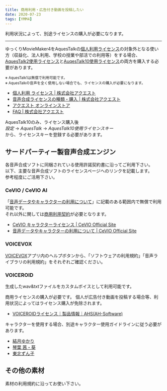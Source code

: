 ```yaml
---
title: 商用利用・広告付き動画を投稿したい
date: 2020-07-23
tags: [YMM4]
---
```

利用状況によって、別途ライセンスの購入が必要になります。

---

ゆっくりMovieMaker4をAquesTalkの[個人利用ライセンス](https://www.a-quest.com/licence_free.html)の対象外となる使い方（収益化、法人利用、学校の授業や部活での利用等）をする場合、[AquesTalk2使用ライセンス](https://store.a-quest.com/items/7905447)と[AuqesTalk10使用ライセンス](https://store.a-quest.com/items/8529902)の両方を購入する必要があります。  

<small>
※ AquesTalk1は無償で利用可能です。<br/>
※ AquesTalkの音声を全く使用しない場合でも、ライセンスの購入が必要になります。
</small>

- [個人利用 ライセンス | 株式会社アクエスト](https://www.a-quest.com/licence_free.html)
- [音声合成ライセンスの種類・購入 | 株式会社アクエスト](https://www.a-quest.com/licence.html)
- [アクエスト オンラインストア](https://store.a-quest.com/categories/618932)
- [FAQ | 株式会社アクエスト ](https://www.a-quest.com/faq.html)

AquesTalk10のみ、ライセンス購入後  
*設定* → *AquesTalk* → *AquesTalk10使用ライセンスキー*  
から、ライセンスキーを登録する必要があります。


## サードパーティー製音声合成エンジン
各音声合成ソフトに同梱されている使用許諾契約書に沿ってご利用下さい。  
以下、主要な音声合成ソフトのライセンスページへのリンクを記載します。  
参考程度にご活用下さい。

### CeVIO / CeVIO AI
「[音声データやキャラクターの利用について](http://cevio.jp/commercial/)」に記載のある範囲内で無償で利用可能です。  
それ以外に関しては[商用利用契約](https://cevio.jp/commercial/)が必要となります。  

- [CeVIO キャラクターライセンス | CeVIO Official Site](http://cevio.jp/cevio_character_licence/)
- [音声データやキャラクターの利用について | CeVIO Official Site](http://cevio.jp/commercial/)

<Flex>
    <AmazonCard item="B08R1D2ZMP"/>
    <AmazonCard item="B093LC7RY2"/>
    <AmazonCard item="B01N2JJ0DI"/>
    <AmazonCard item="B01MXNYBFM"/>
</Flex>

### VOICEVOX
[VOICEVOX](https://voicevox.hiroshiba.jp/)アプリ内のヘルプボタンから、「ソフトウェアの利用規約」「音声ライブラリの利用規約」をそれぞれご確認ください。

### VOICEROID
生成したwav&txtファイルをカスタムボイスとして利用可能です。

商用ライセンスの購入が必要です。
個人が広告付き動画を投稿する場合等、利用状況によってはライセンス購入が免除されます。

- [VOICEROIDライセンス｜製品情報｜AHS(AH-Software)](https://www.ah-soft.com/voiceroid/license/license.html)

キャラクターを使用する場合、別途キャラクター使用ガイドラインに従う必要があります。
- [結月ゆかり](https://www.ah-soft.com/vocaloid/yukari/charactor_guide.html)
- [琴葉 茜・葵](https://www.ai-j.jp/kotonoha/)
- [東北ずん子](https://zunko.jp/guideline.html)

<Flex>
    <AmazonCard item="B072LN3WM8"/>
    <AmazonCard item="B078213JVP"/>
    <AmazonCard item="B071LJJG9H"/>
    <AmazonCard item="B01MF9A8SM"/>
</Flex>

## その他の素材
素材の利用規約に沿ってお使い下さい。
